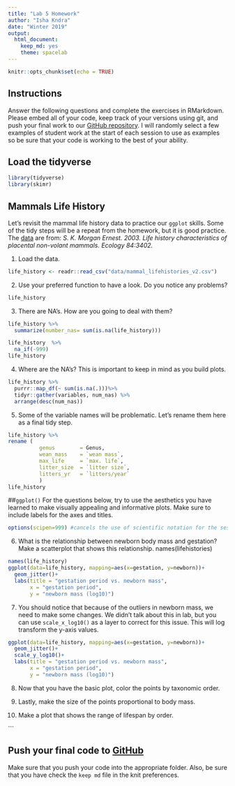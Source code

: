 ---
title: "Lab 5 Homework"
author: "Isha Kndra"
date: "Winter 2019"
output:
  html_document:
    keep_md: yes
    theme: spacelab
---

```{r setup, include=FALSE}
knitr::opts_chunk$set(echo = TRUE)
```

## Instructions
Answer the following questions and complete the exercises in RMarkdown. Please embed all of your code, keep track of your versions using git, and push your final work to our [GitHub repository](https://github.com/FRS417-DataScienceBiologists). I will randomly select a few examples of student work at the start of each session to use as examples so be sure that your code is working to the best of your ability.

## Load the tidyverse
```{r message=FALSE, warning=FALSE}
library(tidyverse)
library(skimr)
```

## Mammals Life History
Let's revisit the mammal life history data to practice our `ggplot` skills. Some of the tidy steps will be a repeat from the homework, but it is good practice. The [data](http://esapubs.org/archive/ecol/E084/093/) are from: *S. K. Morgan Ernest. 2003. Life history characteristics of placental non-volant mammals. Ecology 84:3402.*

1. Load the data.

```{r}
life_history <- readr::read_csv("data/mammal_lifehistories_v2.csv")
```


2. Use your preferred function to have a look. Do you notice any problems?
```{r}
life_history
```


3. There are NA's. How are you going to deal with them?
```{r}
life_history %>% 
  summarize(number_nas= sum(is.na(life_history)))
```
```{r}
life_history  %>%
  na_if(-999)
life_history
```


4. Where are the NA's? This is important to keep in mind as you build plots.

```{r}
life_history %>%
  purrr::map_df(~ sum(is.na(.)))%>% 
  tidyr::gather(variables, num_nas) %>% 
  arrange(desc(num_nas))
```


5. Some of the variable names will be problematic. Let's rename them here as a final tidy step.

```{r}
life_history %>% 
rename (
          genus        = Genus,
          wean_mass    = `wean mass`,
          max_life     = `max. life`,
          litter_size  = `litter size`,
          litters_yr   = `litters/year`
          )
life_history
```


##`ggplot()`
For the questions below, try to use the aesthetics you have learned to make visually appealing and informative plots. Make sure to include labels for the axes and titles.
```{r}
options(scipen=999) #cancels the use of scientific notation for the session
```

6. What is the relationship between newborn body mass and gestation? Make a scatterplot that shows this relationship. 
names(lifehistories)
```{r}
names(life_history)
ggplot(data=life_history, mapping=aes(x=gestation, y=newborn))+
  geom_jitter()+
  labs(title = "gestation period vs. newborn mass",
       x = "gestation period",
       y = "newborn mass (log10)")
```


7. You should notice that because of the outliers in newborn mass, we need to make some changes. We didn't talk about this in lab, but you can use `scale_x_log10()` as a layer to correct for this issue. This will log transform the y-axis values.

```{r}
ggplot(data=life_history, mapping=aes(x=gestation, y=newborn))+
  geom_jitter()+
  scale_y_log10()+
  labs(title = "gestation period vs. newborn mass",
       x = "gestation period",
       y = "newborn mass (log10)")
```



8. Now that you have the basic plot, color the points by taxonomic order.



9. Lastly, make the size of the points proportional to body mass.




10. Make a plot that shows the range of lifespan by order.


```


## Push your final code to [GitHub](https://github.com/FRS417-DataScienceBiologists)
Make sure that you push your code into the appropriate folder. Also, be sure that you have check the `keep md` file in the knit preferences.